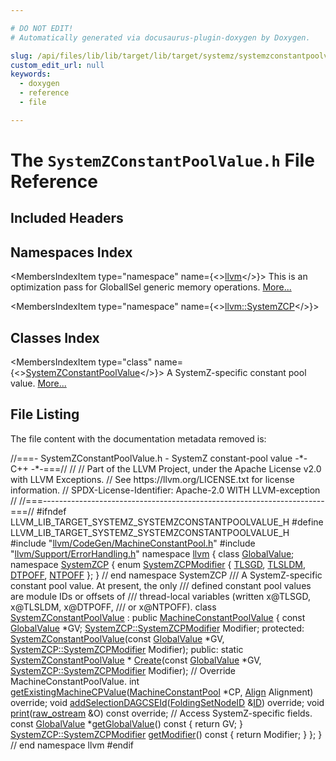 ```yaml
---

# DO NOT EDIT!
# Automatically generated via docusaurus-plugin-doxygen by Doxygen.

slug: /api/files/lib/lib/target/lib/target/systemz/systemzconstantpoolvalue-h
custom_edit_url: null
keywords:
  - doxygen
  - reference
  - file

---
```





# The `SystemZConstantPoolValue.h` File Reference

<DoxygenPage pluginConfig={pluginConfig}>



## Included Headers

<IncludesList>
<IncludesListItem
  filePath="llvm/CodeGen/MachineConstantPool.h"
  permalink="/docs/api/files/include/include/llvm/include/llvm/codegen/machineconstantpool-h"
  isLocal="true" />
<IncludesListItem
  filePath="llvm/Support/ErrorHandling.h"
  permalink="/docs/api/files/include/include/llvm/include/llvm/support/errorhandling-h"
  isLocal="true" />
</IncludesList>

## Namespaces Index

<MembersIndex>

<MembersIndexItem
  type="namespace"
  name={<><a href="/docs/api/namespaces/llvm">llvm</a></>}>
This is an optimization pass for GlobalISel generic memory operations. <a href="/docs/api/namespaces/llvm/#details">More...</a>
</MembersIndexItem>

<MembersIndexItem
  type="namespace"
  name={<><a href="/docs/api/namespaces/llvm/systemzcp">llvm::SystemZCP</a></>}>
</MembersIndexItem>

</MembersIndex>

## Classes Index

<MembersIndex>

<MembersIndexItem
  type="class"
  name={<><a href="/docs/api/classes/llvm/systemzconstantpoolvalue">SystemZConstantPoolValue</a></>}>
A SystemZ-specific constant pool value. <a href="/docs/api/classes/llvm/systemzconstantpoolvalue/#details">More...</a>
</MembersIndexItem>

</MembersIndex>


## File Listing

The file content with the documentation metadata removed is:

<ProgramListing>

<Link id="l00001" /><CodeLine lineNumber="1"><Highlight kind="comment">//===- SystemZConstantPoolValue.h - SystemZ constant-pool value -&#42;- C++ -&#42;-===//</Highlight><Highlight kind="normal"></Highlight></CodeLine>
<Link id="l00002" /><CodeLine lineNumber="2"><Highlight kind="normal"></Highlight><Highlight kind="comment">//</Highlight><Highlight kind="normal"></Highlight></CodeLine>
<Link id="l00003" /><CodeLine lineNumber="3"><Highlight kind="normal"></Highlight><Highlight kind="comment">// Part of the LLVM Project, under the Apache License v2.0 with LLVM Exceptions.</Highlight><Highlight kind="normal"></Highlight></CodeLine>
<Link id="l00004" /><CodeLine lineNumber="4"><Highlight kind="normal"></Highlight><Highlight kind="comment">// See https://llvm.org/LICENSE.txt for license information.</Highlight><Highlight kind="normal"></Highlight></CodeLine>
<Link id="l00005" /><CodeLine lineNumber="5"><Highlight kind="normal"></Highlight><Highlight kind="comment">// SPDX-License-Identifier: Apache-2.0 WITH LLVM-exception</Highlight><Highlight kind="normal"></Highlight></CodeLine>
<Link id="l00006" /><CodeLine lineNumber="6"><Highlight kind="normal"></Highlight><Highlight kind="comment">//</Highlight><Highlight kind="normal"></Highlight></CodeLine>
<Link id="l00007" /><CodeLine lineNumber="7"><Highlight kind="normal"></Highlight><Highlight kind="comment">//===----------------------------------------------------------------------===//</Highlight><Highlight kind="normal"></Highlight></CodeLine>
<Link id="l00008" /><CodeLine lineNumber="8"><Highlight kind="normal"></Highlight></CodeLine>
<Link id="l00009" /><CodeLine lineNumber="9"><Highlight kind="normal"></Highlight><Highlight kind="preprocessor">#ifndef LLVM&#95;LIB&#95;TARGET&#95;SYSTEMZ&#95;SYSTEMZCONSTANTPOOLVALUE&#95;H</Highlight><Highlight kind="normal"></Highlight></CodeLine>
<Link id="l00010" /><CodeLine lineNumber="10"><Highlight kind="normal"></Highlight><Highlight kind="preprocessor">#define LLVM&#95;LIB&#95;TARGET&#95;SYSTEMZ&#95;SYSTEMZCONSTANTPOOLVALUE&#95;H</Highlight><Highlight kind="normal"></Highlight></CodeLine>
<Link id="l00011" /><CodeLine lineNumber="11"><Highlight kind="normal"></Highlight></CodeLine>
<Link id="l00012" /><CodeLine lineNumber="12"><Highlight kind="normal"></Highlight><Highlight kind="preprocessor">#include &quot;<a href="/docs/api/files/include/include/llvm/include/llvm/codegen/machineconstantpool-h">llvm/CodeGen/MachineConstantPool.h</a>&quot;</Highlight><Highlight kind="normal"></Highlight></CodeLine>
<Link id="l00013" /><CodeLine lineNumber="13"><Highlight kind="normal"></Highlight><Highlight kind="preprocessor">#include &quot;<a href="/docs/api/files/include/include/llvm/include/llvm/support/errorhandling-h">llvm/Support/ErrorHandling.h</a>&quot;</Highlight><Highlight kind="normal"></Highlight></CodeLine>
<Link id="l00014" /><CodeLine lineNumber="14"><Highlight kind="normal"></Highlight></CodeLine>
<Link id="l00015" /><CodeLine lineNumber="15"><Highlight kind="normal"></Highlight><Highlight kind="keyword">namespace </Highlight><Highlight kind="normal"><a href="/docs/api/namespaces/llvm">llvm</a> &#123;</Highlight></CodeLine>
<Link id="l00016" /><CodeLine lineNumber="16"><Highlight kind="normal"></Highlight></CodeLine>
<Link id="l00017" /><CodeLine lineNumber="17"><Highlight kind="normal"></Highlight><Highlight kind="keyword">class </Highlight><Highlight kind="normal"><a href="/docs/api/classes/llvm/globalvalue">GlobalValue</a>;</Highlight></CodeLine>
<Link id="l00018" /><CodeLine lineNumber="18"><Highlight kind="normal"></Highlight></CodeLine>
<Link id="l00019" /><CodeLine lineNumber="19" lineLink="/docs/api/namespaces/llvm/systemzcp"><Highlight kind="normal"></Highlight><Highlight kind="keyword">namespace </Highlight><Highlight kind="normal"><a href="/docs/api/namespaces/llvm/systemzcp">SystemZCP</a> &#123;</Highlight></CodeLine>
<Link id="l00020" /><CodeLine lineNumber="20" lineLink="/docs/api/namespaces/llvm/systemzcp/#a1e5fc94b2e2acbc26eafcd3c0ee732cf"><Highlight kind="normal"></Highlight><Highlight kind="keyword">enum</Highlight><Highlight kind="normal"> <a href="/docs/api/namespaces/llvm/systemzcp/#a1e5fc94b2e2acbc26eafcd3c0ee732cf">SystemZCPModifier</a> &#123;</Highlight></CodeLine>
<Link id="l00021" /><CodeLine lineNumber="21" lineLink="/docs/api/namespaces/llvm/systemzcp/#a1e5fc94b2e2acbc26eafcd3c0ee732cfa1a5ad8489dc67ccc42f6a4ce70859bb2"><Highlight kind="normal">  <a href="/docs/api/namespaces/llvm/systemzcp/#a1e5fc94b2e2acbc26eafcd3c0ee732cfa1a5ad8489dc67ccc42f6a4ce70859bb2">TLSGD</a>,</Highlight></CodeLine>
<Link id="l00022" /><CodeLine lineNumber="22" lineLink="/docs/api/namespaces/llvm/systemzcp/#a1e5fc94b2e2acbc26eafcd3c0ee732cfae071f30943469e6bc605b8717a3c9a0e"><Highlight kind="normal">  <a href="/docs/api/namespaces/llvm/systemzcp/#a1e5fc94b2e2acbc26eafcd3c0ee732cfae071f30943469e6bc605b8717a3c9a0e">TLSLDM</a>,</Highlight></CodeLine>
<Link id="l00023" /><CodeLine lineNumber="23" lineLink="/docs/api/namespaces/llvm/systemzcp/#a1e5fc94b2e2acbc26eafcd3c0ee732cfa5f609696860f2c47af2363a6aad39b76"><Highlight kind="normal">  <a href="/docs/api/namespaces/llvm/systemzcp/#a1e5fc94b2e2acbc26eafcd3c0ee732cfa5f609696860f2c47af2363a6aad39b76">DTPOFF</a>,</Highlight></CodeLine>
<Link id="l00024" /><CodeLine lineNumber="24" lineLink="/docs/api/namespaces/llvm/systemzcp/#a1e5fc94b2e2acbc26eafcd3c0ee732cfa4ae2d3e80237e2ecaf86cf9484ce03d2"><Highlight kind="normal">  <a href="/docs/api/namespaces/llvm/systemzcp/#a1e5fc94b2e2acbc26eafcd3c0ee732cfa4ae2d3e80237e2ecaf86cf9484ce03d2">NTPOFF</a></Highlight></CodeLine>
<Link id="l00025" /><CodeLine lineNumber="25"><Highlight kind="normal">&#125;;</Highlight></CodeLine>
<Link id="l00026" /><CodeLine lineNumber="26"><Highlight kind="normal">&#125; </Highlight><Highlight kind="comment">// end namespace SystemZCP</Highlight><Highlight kind="normal"></Highlight></CodeLine>
<Link id="l00027" /><CodeLine lineNumber="27"><Highlight kind="normal"></Highlight><Highlight kind="comment"></Highlight></CodeLine>
<Link id="l00028" /><CodeLine lineNumber="28"><Highlight kind="comment">/// A SystemZ-specific constant pool value.  At present, the only</Highlight></CodeLine>
<Link id="l00029" /><CodeLine lineNumber="29"><Highlight kind="comment">/// defined constant pool values are module IDs or offsets of</Highlight></CodeLine>
<Link id="l00030" /><CodeLine lineNumber="30"><Highlight kind="comment">/// thread-local variables (written x@TLSGD, x@TLSLDM, x@DTPOFF,</Highlight></CodeLine>
<Link id="l00031" /><CodeLine lineNumber="31"><Highlight kind="comment">/// or x@NTPOFF).</Highlight><Highlight kind="normal"></Highlight></CodeLine>
<Link id="l00032" /><CodeLine lineNumber="32" lineLink="/docs/api/classes/llvm/systemzconstantpoolvalue"><Highlight kind="normal"></Highlight><Highlight kind="keyword">class </Highlight><Highlight kind="normal"><a href="/docs/api/classes/llvm/systemzconstantpoolvalue/#a8d3db263700de6342403ac40ad1ecf32">SystemZConstantPoolValue</a> : </Highlight><Highlight kind="keyword">public</Highlight><Highlight kind="normal"> <a href="/docs/api/classes/llvm/machineconstantpoolvalue/#ac688aad44da54c2262096a4b5c5891f4">MachineConstantPoolValue</a> &#123;</Highlight></CodeLine>
<Link id="l00033" /><CodeLine lineNumber="33"><Highlight kind="normal">  </Highlight><Highlight kind="keyword">const</Highlight><Highlight kind="normal"> <a href="/docs/api/classes/llvm/globalvalue">GlobalValue</a> &#42;GV;</Highlight></CodeLine>
<Link id="l00034" /><CodeLine lineNumber="34"><Highlight kind="normal">  <a href="/docs/api/namespaces/llvm/systemzcp/#a1e5fc94b2e2acbc26eafcd3c0ee732cf">SystemZCP::SystemZCPModifier</a> Modifier;</Highlight></CodeLine>
<Link id="l00035" /><CodeLine lineNumber="35"><Highlight kind="normal"></Highlight></CodeLine>
<Link id="l00036" /><CodeLine lineNumber="36"><Highlight kind="normal"></Highlight><Highlight kind="keyword">protected</Highlight><Highlight kind="normal">:</Highlight></CodeLine>
<Link id="l00037" /><CodeLine lineNumber="37"><Highlight kind="normal">  <a href="/docs/api/classes/llvm/systemzconstantpoolvalue/#a8d3db263700de6342403ac40ad1ecf32">SystemZConstantPoolValue</a>(</Highlight><Highlight kind="keyword">const</Highlight><Highlight kind="normal"> <a href="/docs/api/classes/llvm/globalvalue">GlobalValue</a> &#42;GV,</Highlight></CodeLine>
<Link id="l00038" /><CodeLine lineNumber="38"><Highlight kind="normal">                           <a href="/docs/api/namespaces/llvm/systemzcp/#a1e5fc94b2e2acbc26eafcd3c0ee732cf">SystemZCP::SystemZCPModifier</a> Modifier);</Highlight></CodeLine>
<Link id="l00039" /><CodeLine lineNumber="39"><Highlight kind="normal"></Highlight></CodeLine>
<Link id="l00040" /><CodeLine lineNumber="40"><Highlight kind="normal"></Highlight><Highlight kind="keyword">public</Highlight><Highlight kind="normal">:</Highlight></CodeLine>
<Link id="l00041" /><CodeLine lineNumber="41"><Highlight kind="normal">  </Highlight><Highlight kind="keyword">static</Highlight><Highlight kind="normal"> <a href="/docs/api/classes/llvm/systemzconstantpoolvalue/#a8d3db263700de6342403ac40ad1ecf32">SystemZConstantPoolValue</a> &#42;</Highlight></CodeLine>
<Link id="l00042" /><CodeLine lineNumber="42"><Highlight kind="normal">    <a href="/docs/api/classes/llvm/systemzconstantpoolvalue/#a24d2c84ab8ec987f2f87e74340b88c4a">Create</a>(</Highlight><Highlight kind="keyword">const</Highlight><Highlight kind="normal"> <a href="/docs/api/classes/llvm/globalvalue">GlobalValue</a> &#42;GV, <a href="/docs/api/namespaces/llvm/systemzcp/#a1e5fc94b2e2acbc26eafcd3c0ee732cf">SystemZCP::SystemZCPModifier</a> Modifier);</Highlight></CodeLine>
<Link id="l00043" /><CodeLine lineNumber="43"><Highlight kind="normal"></Highlight></CodeLine>
<Link id="l00044" /><CodeLine lineNumber="44"><Highlight kind="normal">  </Highlight><Highlight kind="comment">// Override MachineConstantPoolValue.</Highlight><Highlight kind="normal"></Highlight></CodeLine>
<Link id="l00045" /><CodeLine lineNumber="45"><Highlight kind="normal">  </Highlight><Highlight kind="keywordtype">int</Highlight><Highlight kind="normal"> <a href="/docs/api/classes/llvm/systemzconstantpoolvalue/#a3aa4556598bf15fc806d1bbc938b2b00">getExistingMachineCPValue</a>(<a href="/docs/api/classes/llvm/machineconstantpool">MachineConstantPool</a> &#42;CP,</Highlight></CodeLine>
<Link id="l00046" /><CodeLine lineNumber="46"><Highlight kind="normal">                                <a href="/docs/api/structs/llvm/align">Align</a> Alignment) </Highlight><Highlight kind="keyword">override</Highlight><Highlight kind="normal">;</Highlight></CodeLine>
<Link id="l00047" /><CodeLine lineNumber="47"><Highlight kind="normal">  </Highlight><Highlight kind="keywordtype">void</Highlight><Highlight kind="normal"> <a href="/docs/api/classes/llvm/systemzconstantpoolvalue/#ad463d6385d314e4b2ce9f3a4acb682d1">addSelectionDAGCSEId</a>(<a href="/docs/api/classes/llvm/foldingsetnodeid">FoldingSetNodeID</a> &amp;<a href="/docs/api/namespaces/llvm/callingconv/#abdf8cf606905c10634e831390981b0ed">ID</a>) </Highlight><Highlight kind="keyword">override</Highlight><Highlight kind="normal">;</Highlight></CodeLine>
<Link id="l00048" /><CodeLine lineNumber="48"><Highlight kind="normal">  </Highlight><Highlight kind="keywordtype">void</Highlight><Highlight kind="normal"> <a href="/docs/api/classes/llvm/systemzconstantpoolvalue/#a0e146c7ff34b462cb88758597e8fdb52">print</a>(<a href="/docs/api/classes/llvm/raw-ostream">raw&#95;ostream</a> &amp;O) </Highlight><Highlight kind="keyword">const override</Highlight><Highlight kind="normal">;</Highlight></CodeLine>
<Link id="l00049" /><CodeLine lineNumber="49"><Highlight kind="normal"></Highlight></CodeLine>
<Link id="l00050" /><CodeLine lineNumber="50"><Highlight kind="normal">  </Highlight><Highlight kind="comment">// Access SystemZ-specific fields.</Highlight><Highlight kind="normal"></Highlight></CodeLine>
<Link id="l00051" /><CodeLine lineNumber="51" lineLink="/docs/api/classes/llvm/systemzconstantpoolvalue/#a60205eebb9d90bb68c2760a0123e2a6a"><Highlight kind="normal">  </Highlight><Highlight kind="keyword">const</Highlight><Highlight kind="normal"> <a href="/docs/api/classes/llvm/globalvalue">GlobalValue</a> &#42;<a href="/docs/api/classes/llvm/systemzconstantpoolvalue/#a60205eebb9d90bb68c2760a0123e2a6a">getGlobalValue</a>()</Highlight><Highlight kind="keyword"> const </Highlight><Highlight kind="normal">&#123; </Highlight><Highlight kind="keywordflow">return</Highlight><Highlight kind="normal"> GV; &#125;</Highlight></CodeLine>
<Link id="l00052" /><CodeLine lineNumber="52" lineLink="/docs/api/classes/llvm/systemzconstantpoolvalue/#a53aab9909375c0fc529bbd74ac8a920d"><Highlight kind="normal">  <a href="/docs/api/namespaces/llvm/systemzcp/#a1e5fc94b2e2acbc26eafcd3c0ee732cf">SystemZCP::SystemZCPModifier</a> <a href="/docs/api/classes/llvm/systemzconstantpoolvalue/#a53aab9909375c0fc529bbd74ac8a920d">getModifier</a>()</Highlight><Highlight kind="keyword"> const </Highlight><Highlight kind="normal">&#123; </Highlight><Highlight kind="keywordflow">return</Highlight><Highlight kind="normal"> Modifier; &#125;</Highlight></CodeLine>
<Link id="l00053" /><CodeLine lineNumber="53"><Highlight kind="normal">&#125;;</Highlight></CodeLine>
<Link id="l00054" /><CodeLine lineNumber="54"><Highlight kind="normal"></Highlight></CodeLine>
<Link id="l00055" /><CodeLine lineNumber="55"><Highlight kind="normal">&#125; </Highlight><Highlight kind="comment">// end namespace llvm</Highlight><Highlight kind="normal"></Highlight></CodeLine>
<Link id="l00056" /><CodeLine lineNumber="56"><Highlight kind="normal"></Highlight></CodeLine>
<Link id="l00057" /><CodeLine lineNumber="57"><Highlight kind="normal"></Highlight><Highlight kind="preprocessor">#endif</Highlight></CodeLine>

</ProgramListing>

</DoxygenPage>
